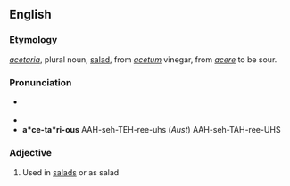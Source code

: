 ==English==

===Etymology===
{{uder|en|la|-}} ''[[acetaria]]'', plural noun, [[salad]], from ''[[acetum]]'' vinegar, from ''[[acere]]'' to be sour.

===Pronunciation===
* {{a|US}} {{IPA|en|/ɑ.sɪˈtɛɚ.i.əs/}}
* {{audio|en|En-us-acetarious.ogg|Audio (US)}}
* '''a*ce-ta*ri-ous''' AAH-seh-TEH-ree-uhs (''Aust'') AAH-seh-TAH-ree-UHS

===Adjective===
{{en-adj}}

# {{lb|en|archaic}} Used in [[salads]] or as salad
#: {{ux|en|'''acetarious''' plants}}